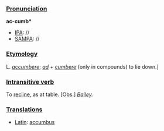 ===[[Pronunciation]]===

'''ac-cumb*'''
*[[IPA]]: //
*[[SAMPA]]: //
===[[Etymology]]===

L. ''[[accumbere]]''; ''[[ad]]'' + ''[[cumbere]]'' (only in compounds) to lie down.]

===[[Intransitive verb]]===

To [[recline]], as at table. [Obs.] ''[[Bailey]].''
===[[Translations]]===

*[[Latin]]: [[accumbus]]